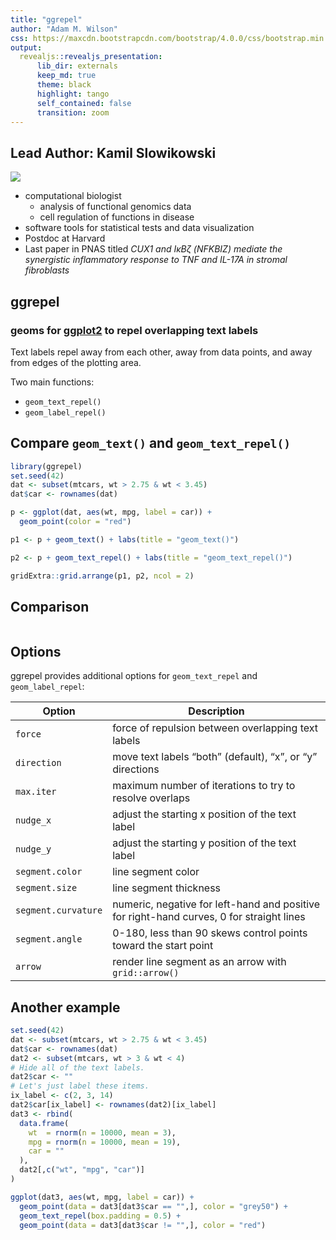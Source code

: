 ```yaml
---
title: "ggrepel"
author: "Adam M. Wilson"
css: https://maxcdn.bootstrapcdn.com/bootstrap/4.0.0/css/bootstrap.min.css
output: 
  revealjs::revealjs_presentation:
      lib_dir: externals
      keep_md: true
      theme: black
      highlight: tango
      self_contained: false
      transition: zoom
---
```


## Lead Author: Kamil Slowikowski 

![](slowkow_2018.jpg)

* computational biologist
   * analysis of functional genomics data 
   * cell regulation of functions in disease 
* software tools for statistical tests and data visualization
* Postdoc at Harvard
* Last paper in PNAS titled _CUX1 and IκBζ (NFKBIZ) mediate the synergistic inflammatory response to TNF and IL-17A in stromal fibroblasts_

## ggrepel

### geoms for [ggplot2] to repel overlapping text labels

[ggplot2]: http://ggplot2.tidyverse.org/

Text labels repel away from each other, away from data points, and away
from edges of the plotting area.

Two main functions:

* `geom_text_repel()`
* `geom_label_repel()`


## Compare `geom_text()` and `geom_text_repel()`

```r
library(ggrepel)
set.seed(42)
dat <- subset(mtcars, wt > 2.75 & wt < 3.45)
dat$car <- rownames(dat)
```

```r
p <- ggplot(dat, aes(wt, mpg, label = car)) +
  geom_point(color = "red")

p1 <- p + geom_text() + labs(title = "geom_text()")

p2 <- p + geom_text_repel() + labs(title = "geom_text_repel()")

gridExtra::grid.arrange(p1, p2, ncol = 2)
```

## Comparison

```r
```

## Options

ggrepel provides additional options for `geom_text_repel` and `geom_label_repel`:

|Option          |  Description
|--------------- |  ------------------------------------------------
|`force`         |  force of repulsion between overlapping text labels
|`direction`     |  move text labels "both" (default), "x", or "y" directions
|`max.iter`      |  maximum number of iterations to try to resolve overlaps
|`nudge_x`       | adjust the starting x position of the text label
|`nudge_y`       |  adjust the starting y position of the text label
|`segment.color` | line segment color
|`segment.size`  | line segment thickness
|`segment.curvature` | numeric, negative for left-hand and positive for right-hand curves, 0 for straight lines
|`segment.angle` | 0-180, less than 90 skews control points toward the start point
|`arrow`         |  render line segment as an arrow with `grid::arrow()`

## Another example

```R
set.seed(42)
dat <- subset(mtcars, wt > 2.75 & wt < 3.45)
dat$car <- rownames(dat)
dat2 <- subset(mtcars, wt > 3 & wt < 4)
# Hide all of the text labels.
dat2$car <- ""
# Let's just label these items.
ix_label <- c(2, 3, 14)
dat2$car[ix_label] <- rownames(dat2)[ix_label]
dat3 <- rbind(
  data.frame(
    wt  = rnorm(n = 10000, mean = 3),
    mpg = rnorm(n = 10000, mean = 19),
    car = ""
  ),
  dat2[,c("wt", "mpg", "car")]
)

ggplot(dat3, aes(wt, mpg, label = car)) +
  geom_point(data = dat3[dat3$car == "",], color = "grey50") +
  geom_text_repel(box.padding = 0.5) +
  geom_point(data = dat3[dat3$car != "",], color = "red")
```
